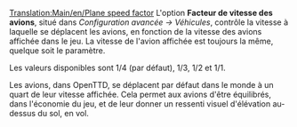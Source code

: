 [[Translation:Main/en/Plane speed factor]]
L'option '''Facteur de vitesse des avions''', situé dans ''Configuration avancée -> Véhicules'', contrôle la vitesse à laquelle se déplacent les avions, en fonction de la vitesse des avions affichée dans le jeu. La vitesse de l'avion affichée est toujours la même, quelque soit le paramètre.

Les valeurs disponibles sont 1/4 (par défaut), 1/3, 1/2 et 1/1.

Les avions, dans OpenTTD, se déplacent par défaut dans le monde à un quart de leur vitesse affichée. Cela permet aux avions d'être équilibrés, dans l'économie du jeu, et de leur donner un ressenti visuel d'élévation au-dessus du sol, en vol.